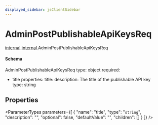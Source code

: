 ```yaml
---
displayed_sidebar: jsClientSidebar
---
```



# AdminPostPublishableApiKeysReq

[internal](../../admin_discounts/modules/admin_discounts.internal.mdx).[internal](../modules/admin_discounts.internal.internal.mdx).AdminPostPublishableApiKeysReq

#### Schema

AdminPostPublishableApiKeysReq
type: object
required:
  - title
properties:
  title:
    description: The title of the publishable API key
    type: string

## Properties

<ParameterTypes parameters={[
  {
    "name": "title",
    "type": "`string`",
    "description": "",
    "optional": false,
    "defaultValue": "",
    "children": []
  }
]} />

